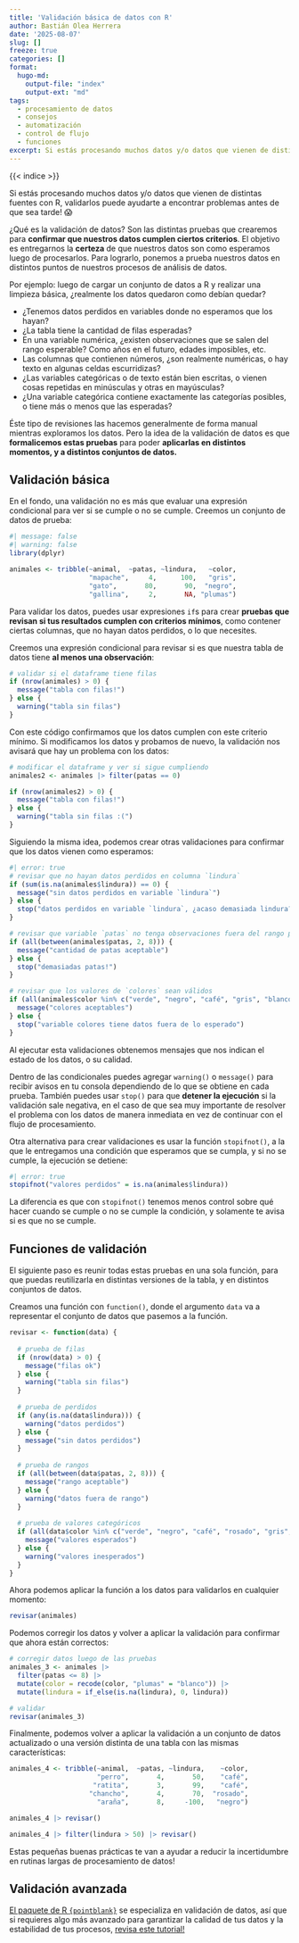 ```yaml
---
title: 'Validación básica de datos con R'
author: Bastián Olea Herrera
date: '2025-08-07'
slug: []
freeze: true
categories: []
format:
  hugo-md:
    output-file: "index"
    output-ext: "md"
tags:
  - procesamiento de datos
  - consejos
  - automatización
  - control de flujo
  - funciones
excerpt: Si estás procesando muchos datos y/o datos que vienen de distintas fuentes con R, validarlos puede ayudarte a encontrar problemas antes de que sea tarde! ¿Qué es la validación de datos? Son las distintas pruebas que crearemos para confirmar que nuestros datos cumplen ciertos criterios. El objetivo es entregarnos la certeza de que nuestros datos son como esperamos luego de procesarlos. Para lograrlo, ponemos a prueba nuestros datos en distintos puntos de nuestros procesos de análisis de datos.
---
```


{{< indice >}}

Si estás procesando muchos datos y/o datos que vienen de distintas fuentes con R, validarlos puede ayudarte a encontrar problemas antes de que sea tarde! 😱

¿Qué es la validación de datos? Son las distintas pruebas que crearemos para **confirmar que nuestros datos cumplen ciertos criterios**. El objetivo es entregarnos la **certeza** de que nuestros datos son como esperamos luego de procesarlos. Para lograrlo, ponemos a prueba nuestros datos en distintos puntos de nuestros procesos de análisis de datos.

Por ejemplo: luego de cargar un conjunto de datos a R y realizar una limpieza básica, ¿realmente los datos quedaron como debían quedar? 

- ¿Tenemos datos perdidos en variables donde no esperamos que los hayan?
- ¿La tabla tiene la cantidad de filas esperadas?
- En una variable numérica, ¿existen observaciones que se salen del rango esperable? Como años en el futuro, edades imposibles, etc.
- Las columnas que contienen números, ¿son realmente numéricas, o hay texto en algunas celdas escurridizas?
- ¿Las variables categóricas o de texto están bien escritas, o vienen cosas repetidas en minúsculas y otras en mayúsculas?
- ¿Una variable categórica contiene exactamente las categorías posibles, o tiene más o menos que las esperadas?

Éste tipo de revisiones las hacemos generalmente de forma manual mientras exploramos los datos. Pero la idea de la validación de datos es que **formalicemos estas pruebas** para poder **aplicarlas en distintos momentos, y a distintos conjuntos de datos.**

## Validación básica

En el fondo, una validación no es más que evaluar una expresión condicional para ver si se cumple o no se cumple. Creemos un conjunto de datos de prueba:

```r
#| message: false
#| warning: false
library(dplyr)

animales <- tribble(~animal,  ~patas, ~lindura,   ~color,
                    "mapache",     4,      100,   "gris",
                    "gato",       80,       90,  "negro",
                    "gallina",     2,       NA, "plumas")
```

Para validar los datos, puedes usar expresiones `if`s para crear **pruebas que revisan si tus resultados cumplen con criterios mínimos**, como contener ciertas columnas, que no hayan datos perdidos, o lo que necesites. 

Creemos una expresión condicional para revisar si es que nuestra tabla de datos tiene **al menos una observación**:

```r
# validar si el dataframe tiene filas
if (nrow(animales) > 0) {
  message("tabla con filas!")
} else {
  warning("tabla sin filas")
}
```
Con este código confirmamos que los datos cumplen con este criterio mínimo. Si modificamos los datos y probamos de nuevo, la validación nos avisará que hay un problema con los datos:
```r
# modificar el dataframe y ver si sigue cumpliendo
animales2 <- animales |> filter(patas == 0)

if (nrow(animales2) > 0) {
  message("tabla con filas!")
} else {
  warning("tabla sin filas :(")
}
```

Siguiendo la misma idea, podemos crear otras validaciones para confirmar que los datos vienen como esperamos:

```r
#| error: true
# revisar que no hayan datos perdidos en columna `lindura`
if (sum(is.na(animales$lindura)) == 0) {
  message("sin datos perdidos en variable `lindura`")
} else {
  stop("datos perdidos en variable `lindura`, ¿acaso demasiada lindura?")
}

# revisar que variable `patas` no tenga observaciones fuera del rango posible
if (all(between(animales$patas, 2, 8))) {
  message("cantidad de patas aceptable")
} else {
  stop("demasiadas patas!")
}

# revisar que los valores de `colores` sean válidos
if (all(animales$color %in% c("verde", "negro", "café", "gris", "blanco"))) {
  message("colores aceptables")
} else {
  stop("variable colores tiene datos fuera de lo esperado")
}
```

Al ejecutar esta validaciones obtenemos mensajes que nos indican el estado de los datos, o su calidad.

Dentro de las condicionales puedes agregar `warning()` o `message()` para recibir avisos en tu consola dependiendo de lo que se obtiene en cada prueba. También puedes usar `stop()` para que **detener la ejecución** si la validación sale negativa, en el caso de que sea muy importante de resolver el problema con los datos de manera inmediata en vez de continuar con el flujo de procesamiento. 

Otra alternativa para crear validaciones es usar la función `stopifnot()`, a la que le entregamos una condición que esperamos que se cumpla, y si no se cumple, la ejecución se detiene:

```r
#| error: true
stopifnot("valores perdidos" = is.na(animales$lindura))
```
La diferencia es que con `stopifnot()` tenemos menos control sobre qué hacer cuando se cumple o no se cumple la condición, y solamente te avisa si es que no se cumple.

## Funciones de validación

El siguiente paso es reunir todas estas pruebas en una sola función, para que puedas reutilizarla en distintas versiones de la tabla, y en distintos conjuntos de datos.

Creamos una función con `function()`, donde el argumento `data` va a representar el conjunto de datos que pasemos a la función.

```r
revisar <- function(data) {
  
  # prueba de filas
  if (nrow(data) > 0) {
    message("filas ok") 
  } else {
    warning("tabla sin filas")
  }
  
  # prueba de perdidos
  if (any(is.na(data$lindura))) {
    warning("datos perdidos")
  } else {
    message("sin datos perdidos")
  }
  
  # prueba de rangos
  if (all(between(data$patas, 2, 8))) {
    message("rango aceptable")
  } else {
    warning("datos fuera de rango")
  }
  
  # prueba de valores categóricos
  if (all(data$color %in% c("verde", "negro", "café", "rosado", "gris", "blanco"))) {
    message("valores esperados")
  } else {
    warning("valores inesperados")
  }
}
```

Ahora podemos aplicar la función a los datos para validarlos en cualquier momento:

```r
revisar(animales)
```

Podemos corregir los datos y volver a aplicar la validación para confirmar que ahora están correctos:

```r
# corregir datos luego de las pruebas
animales_3 <- animales |> 
  filter(patas <= 8) |> 
  mutate(color = recode(color, "plumas" = "blanco")) |> 
  mutate(lindura = if_else(is.na(lindura), 0, lindura))

# validar
revisar(animales_3)
```

Finalmente, podemos volver a aplicar la validación a un conjunto de datos actualizado o una versión distinta de una tabla con las mismas características:

```r
animales_4 <- tribble(~animal,  ~patas, ~lindura,    ~color,
                      "perro",       4,       50,    "café",
                     "ratita",       3,       99,    "café",
                    "chancho",       4,       70,  "rosado",
                      "araña",       8,     -100,   "negro")

animales_4 |> revisar()

animales_4 |> filter(lindura > 50) |> revisar()
```

Estas pequeñas buenas prácticas te van a ayudar a reducir la incertidumbre en rutinas largas de procesamiento de datos!

## Validación avanzada
[El paquete de R `{pointblank}`](https://rstudio.github.io/pointblank/) se especializa en validación de datos, así que si requieres algo más avanzado para garantizar la calidad de tus datos y la estabilidad de tus procesos, [revisa este tutorial!](/blog/validacion_avanzada/)
